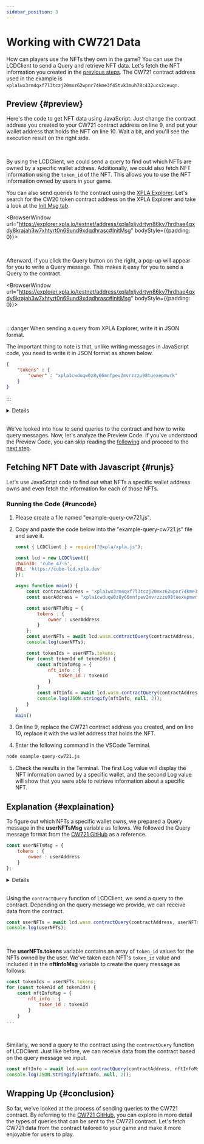 ```yaml
---
sidebar_position: 3
---
```


# Working with CW721 Data


How can players use the NFTs they own in the game? You can use the LCDClient to send a Query and retrieve NFT data. Let's fetch the NFT information you created in the [previous steps](/docs/tutorial/make-cw721/make-nft-vault). The CW721 contract address used in the example is `xpla1wx3rm4qxf7l3tczj20mxz62wpnr74kme3f45tvk3muh78c432ucs2ceuqn`.

## Preview {#preview}

Here's the code to get NFT data using JavaScript. Just change the contract address you created to your CW721 contract address on line 9, and put your wallet address that holds the NFT on line 10. Wait a bit, and you'll see the execution result on the right side.

<Ex10 />

<br />

By using the LCDClient, we could send a query to find out which NFTs are owned by a specific wallet address. Additionally, we could also fetch NFT information using the `token_id` of the NFT. This allows you to use the NFT information owned by users in your game.

You can also send queries to the contract using the [XPLA Explorer](https://explorer.xpla.io/). Let's search for the CW20 token contract address on the XPLA Explorer and take a look at the [Init Msg tab](https://explorer.xpla.io/testnet/address/xpla1wx3rm4qxf7l3tczj20mxz62wpnr74kme3f45tvk3muh78c432ucs2ceuqn#InitMsg).

<BrowserWindow url="https://explorer.xpla.io/testnet/address/xpla1xljvdrtyn86kv7hrdhae4qxdy8krajah3w7xhtyrt0n69und9xdqdhrasc#InitMsg" bodyStyle={{padding: 0}}>
<div className="flex justify-center" style={{backgroundColor : 'hsl(240, 20%, 97%)', position : 'relative'}}>
    <VaultImgCard style={{zIndex : 1, maxWidth : "100%"}} imgSrc="/academy/img/3-tutorial/2-make-cw721/query-cw721/explorer-initmsg.png" />
</div>
</BrowserWindow>

<br />

Afterward, if you click the Query button on the right, a pop-up will appear for you to write a Query message. This makes it easy for you to send a Query to the contract.

<BrowserWindow url="https://explorer.xpla.io/testnet/address/xpla1xljvdrtyn86kv7hrdhae4qxdy8krajah3w7xhtyrt0n69und9xdqdhrasc#InitMsg" bodyStyle={{padding: 0}}>
<div className="flex justify-center" style={{backgroundColor : 'hsl(240, 20%, 97%)', position : 'relative'}}>
    <VaultImgCard style={{zIndex : 1, maxWidth : "100%"}} imgSrc="/academy/img/3-tutorial/2-make-cw721/query-cw721/query.png" />
</div>
</BrowserWindow>

<br />

:::danger When sending a query from XPLA Explorer, write it in JSON format.

The important thing to note is that, unlike writing messages in JavaScript code, you need to write it in JSON format as shown below.

```json
{
    "tokens" : {
        "owner" : "xpla1cwduqw0z8y66mnfpev2mvrzzzu98tuexepmwrk"
    }
}
```

:::

<Details summary="How should I format the contract query message?">

You can explore what queries you can send to the CW721 contract on the [CW721 GitHub](https://github.com/CosmWasm/cw-nfts/blob/main/contracts/cw721-base/src/msg.rs#L77). The thing to be careful about is that while the message names are written in `Camel Case` in QueryMsg, you need to send them in `Snake Case` when actually sending the query. You input the parameters exactly as they are in the code.

For example, let's take a look at the **NftInfo** message on line 126 in the [CW721 GitHub](https://github.com/CosmWasm/cw-nfts/blob/main/contracts/cw721-base/src/msg.rs#L77).

```rust {7,12}
pub enum QueryMsg<Q: JsonSchema> {
    ...
    /// With MetaData Extension.
    /// Returns metadata about one particular token, based on *ERC721 Metadata JSON Schema*
    /// but directly from the contract
    #[returns(cw721::NftInfoResponse<Q>)]
    NftInfo { token_id: String },
```

When sending an NftInfo query, you need to change the `Camel Case` **NftInfo** to `Snake Case`, so you'll input it as **nft_info**. The parameter section is **{ token_id: String }**, so you just need to enter the `token_id` value of the NFT you want to know about as a String type. As a result, the final query message would look like this.

```js
{
    nft_info : {
        token_id : "token_id_myExampleNFT1"
    }
}
```

Use this as a reference to send various queries to your contract.
 
</Details>

<br/>

We've looked into how to send queries to the contract and how to write query messages. Now, let's analyze the Preview Code. If you've understood the Preview Code, you can skip reading the [following](/docs/tutorial/make-cw721/query-cw721#runjs) and proceed to the [next step](/docs/tutorial/deep-understand-xpla/local-network).

## Fetching NFT Date with Javascript {#runjs}

Let's use JavaScript code to find out what NFTs a specific wallet address owns and even fetch the information for each of those NFTs.

### Running the Code {#runcode}

1. Please create a file named "example-query-cw721.js".

2. Copy and paste the code below into the "example-query-cw721.js" file and save it. 

    ```js
    const { LCDClient } = require("@xpla/xpla.js");

    const lcd = new LCDClient({
    chainID: 'cube_47-5',
    URL: 'https://cube-lcd.xpla.dev'
    });

    async function main() {
        const contractAddress = "xpla1wx3rm4qxf7l3tczj20mxz62wpnr74kme3f45tvk3muh78c432ucs2ceuqn";
        const userAddress = "xpla1cwduqw0z8y66mnfpev2mvrzzzu98tuexepmwrk";

        const userNFTsMsg = {
            tokens : {
                owner : userAddress
            }
        };
        const userNFTs = await lcd.wasm.contractQuery(contractAddress, userNFTsMsg);
        console.log(userNFTs);

        const tokenIds = userNFTs.tokens;
        for (const tokenId of tokenIds) {
            const nftInfoMsg = {
                nft_info : {
                    token_id : tokenId
                }
            }
            const nftInfo = await lcd.wasm.contractQuery(contractAddress, nftInfoMsg);
            console.log(JSON.stringify(nftInfo, null, 2));
        }
    }
    main()
    ```

3. On line 9, replace the CW721 contract address you created, and on line 10, replace it with the wallet address that holds the NFT.

4. Enter the following command in the VSCode Terminal. 

  ```bash
  node example-query-cw721.js
  ```

5. Check the results in the Terminal. The first Log value will display the NFT information owned by a specific wallet, and the second Log value will show that you were able to retrieve information about a specific NFT.

## Explanation {#explaination}

To figure out which NFTs a specific wallet owns, we prepared a Query message in the **userNFTsMsg** variable as follows. We followed the Query message format from the [CW721 GitHub](https://github.com/CosmWasm/cw-nfts/blob/main/contracts/cw721-base/src/msg.rs#L140) as a reference.

```js
const userNFTsMsg = {
    tokens : {
        owner : userAddress
    }
};
```

<Details summary="How should I format the contract query message?">

You can explore what queries you can send to the CW721 contract on the [CW721 GitHub](https://github.com/CosmWasm/cw-nfts/blob/main/contracts/cw721-base/src/msg.rs#L77). The thing to be careful about is that while the message names are written in `Camel Case` in QueryMsg, you need to send them in `Snake Case` when actually sending the query. You input the parameters exactly as they are in the code.

For example, let's take a look at the **NftInfo** message on line 126 in the [CW721 GitHub](https://github.com/CosmWasm/cw-nfts/blob/main/contracts/cw721-base/src/msg.rs#L77).

```rust {7,12}
pub enum QueryMsg<Q: JsonSchema> {
    ...
    /// With MetaData Extension.
    /// Returns metadata about one particular token, based on *ERC721 Metadata JSON Schema*
    /// but directly from the contract
    #[returns(cw721::NftInfoResponse<Q>)]
    NftInfo { token_id: String },
```

When sending an NftInfo query, you need to change the `Camel Case` **NftInfo** to `Snake Case`, so you'll input it as **nft_info**. The parameter section is **{ token_id: String }**, so you just need to enter the `token_id` value of the NFT you want to know about as a String type. As a result, the final query message would look like this.

```js
{
    nft_info : {
        token_id : "token_id_myExampleNFT1"
    }
}
```

Use this as a reference to send various queries to your contract.
 
</Details>

<br/>

Using the `contractQuery` function of LCDClient, we send a query to the contract. Depending on the query message we provide, we can receive data from the contract. 

```js
const userNFTs = await lcd.wasm.contractQuery(contractAddress, userNFTsMsg);
console.log(userNFTs);
```

<br />

The **userNFTs.tokens** variable contains an array of `token_id` values for the NFTs owned by the user. We've taken each NFT's `token_id` value and included it in the **nftInfoMsg** variable to create the query message as follows:

```js {1,5}
const tokenIds = userNFTs.tokens;
for (const tokenId of tokenIds) {
    const nftInfoMsg = {
        nft_info : {
            token_id : tokenId
        }
    }
...
```

<br />

Similarly, we send a query to the contract using the `contractQuery` function of LCDClient. Just like before, we can receive data from the contract based on the query message we input.

```js
const nftInfo = await lcd.wasm.contractQuery(contractAddress, nftInfoMsg);
console.log(JSON.stringify(nftInfo, null, 2));
```

## Wrapping Up {#conclusion}

So far, we've looked at the process of sending queries to the CW721 contract. By referring to the [CW721 GitHub](https://github.com/CosmWasm/cw-nfts/blob/main/contracts/cw721-base/src/msg.rs), you can explore in more detail the types of queries that can be sent to the CW721 contract. Let's fetch CW721 data from the contract tailored to your game and make it more enjoyable for users to play.

